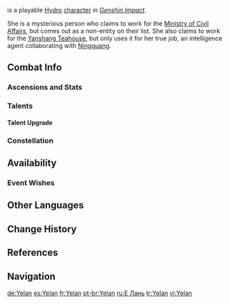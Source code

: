 {{CharacterTabs}}
{{Character Infobox
|image            = <gallery>
Character Yelan Card.png|Card
Character Yelan Full Wish.png|Wish
Character Yelan Game.png|In Game
</gallery>

|type             = Playable <!--Playable Character Information-->
|rarity           = 5
|weapon           = Bow
|element          = Hydro

|name             = Yelan <!--Character Information-->
|birthday         = April 20th
|constellation    = Umbrabilis Orchis
|region           = Liyue
|affiliation      = Yanshang Teahouse
|affiliation2     = Ministry of Civil Affairs
|dish             = Dew-Dipped Shrimp
|obtain           = Character Event Wishes
|event_name       = Discerner of Enigmas
|releaseDate      = 2022-05-31
|relative         = Boyang
|relativeNote     = Ancestor
|relative2        = Rongzhao
|relativeNote2    = Ancestor

|title            = Valley Orchid <!--Titles-->
|title2           = A mysterious person who claims to work for the Ministry of Civil Affairs
|title3           = <!--Voice Actors-->
|voiceEN          = {{w|Laura Post}}<ref name="EN/JP VA">Twitter: [https://twitter.com/GenshinImpact/status/1529313809914945539 EN & JP VA Announcement]</ref>
|voiceCN          = [https://zh.moegirl.org.cn/徐慧 Xu Hui ({{Lang|zh=徐慧|mini=1}})]<ref>Bilibili: [https://www.bilibili.com/video/BV1zB4y197Ru {{Lang|mini=1|zh=夜兰角色}}PV] (Yelan Character PV)</ref>
|voiceJP          = {{w|Aya Endō|Endō Aya ({{Lang|mini=1|ja=遠藤 綾}})}}<ref name="EN/JP VA" />
|voiceKR          = {{w|ko:민아 (성우)|Min-a ({{Lang|mini=1|ko=민아}})}}<ref>YouTube: [https://youtu.be/2OsVf-FZR-I Korean Version 2.7 Special Program]</ref>
}}
{{Lang|'''Yelan'''|zh=夜兰|zh_rm=Yèlán}} is a playable [[Hydro]] [[character]] in ''[[Genshin Impact]]''.

She is a mysterious person who claims to work for the [[Ministry of Civil Affairs]], but comes out as a non-entity on their list. She also claims to work for the [[Yanshang Teahouse]], but only uses it for her true job, an intelligence agent collaborating with [[Ningguang]].

==Combat Info==
===Ascensions and Stats===
{{Character Ascensions and Stats}}

===Talents===
{{Talent Table}}

====Talent Upgrade====
{{Talent Upgrade}}

===Constellation===
{{Constellation Table}}

==Availability==
===Event Wishes===
{{Featured}}

==Other Languages==
{{Other Languages|default_hidden = 1
|en      = Yelan
|zhs     = 夜兰
|zhs_rm  = Yèlán
|zht     = 夜蘭
|zht_rm  = Yèlán
|ja      = {{Rubi|夜蘭|イェラン}}
|ja_rm   = Yeran
|ko      = 야란
|ko_rm   = Yaran
|es      = Yelan
|fr      = Yelan
|ru      = Е Лань
|th      = Yelan
|vi      = Yelan
|de      = Yelan
|id      = Yelan
|pt      = Yelan
}}

==Change History==
{{Change History|2.7}}

==References==
{{Reflist|2}}

==Navigation==
{{Character Navbox|playable}}

[[de:Yelan]]
[[es:Yelan]]
[[fr:Yelan]]
[[pt-br:Yelan]]
[[ru:Е Лань]]
[[tr:Yelan]]
[[vi:Yelan]]